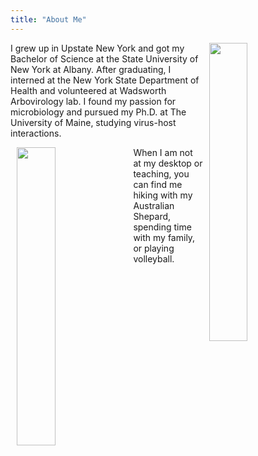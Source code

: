 ```yaml
---
title: "About Me"
---
```



<img src="/images/virus_cells.png" width="35%" hspace="10" align="right">

I grew up in Upstate New York and got my Bachelor of Science at the State University of New York at Albany. After graduating, I interned at the New York State Department of Health and volunteered at Wadsworth Arbovirology lab. I found my passion for microbiology and pursued my Ph.D. at The University of Maine, studying virus-host interactions.  




<img src="/images/mountains.png" width="35%" hspace="10" align="left">

When I am not at my desktop or teaching, you can find me hiking with my Australian Shepard, spending time with my family, or playing volleyball. 




[1]: https://roux.northeastern.edu/people/michael-wilczek-2/

[2]: https://ohdsi.northeastern.edu/people/michael-wilczek/


